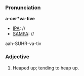 ===Pronunciation===
'''a-cer*va-tive'''
*[[IPA]]: //
*[[SAMPA]]: //
aah-SUHR-va-tiv
===Adjective===
#Heaped up; tending to heap up.